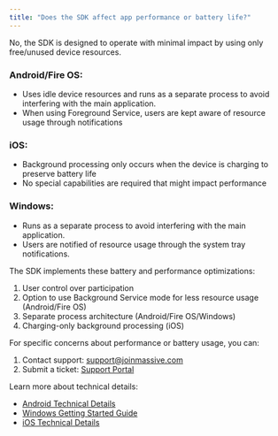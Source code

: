 ```yaml
---
title: "Does the SDK affect app performance or battery life?"
---
```


No, the SDK is designed to operate with minimal impact by using only free/unused device resources.

### Android/Fire OS:

- Uses idle device resources and runs as a separate process to avoid interfering with the main application.
- When using Foreground Service, users are kept aware of resource usage through notifications

### iOS:

- Background processing only occurs when the device is charging to preserve battery life
- No special capabilities are required that might impact performance

### Windows:

- Runs as a separate process to avoid interfering with the main application.
- Users are notified of resource usage through the system tray notifications.

The SDK implements these battery and performance optimizations:

1. User control over participation
2. Option to use Background Service mode for less resource usage (Android/Fire OS)
3. Separate process architecture (Android/Fire OS/Windows)
4. Charging-only background processing (iOS)

For specific concerns about performance or battery usage, you can:

1. Contact support: [support@joinmassive.com](mailto:support@joinmassive.com)
2. Submit a ticket: [Support Portal](https://forms.fillout.com/t/p8dRqBYs58us)

Learn more about technical details:

- [Android Technical Details](https://docs.joinmassive.com/monetization-sdk/mobile-android#technical-details)
- [Windows Getting Started Guide](https://docs.joinmassive.com/monetization-sdk/desktop-windows#getting-started)
- [iOS Technical Details](https://docs.joinmassive.com/monetization-sdk/mobile-ios#technical-details)